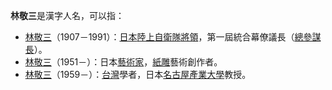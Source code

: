 '''林敬三'''是漢字人名，可以指：
*[[林敬三_(陸上自衛隊將領)|林敬三]]（1907－1991）：[[日本|日本]][[陸上自衛隊|陸上自衛隊]][[將領|將領]]，第一屆統合幕僚議長（[[總參謀長|總參謀長]]）。
*[[林敬三_(藝術家)|林敬三]]（1951－）：日本[[藝術家|藝術家]]，[[紙雕|紙雕]]藝術創作者。
*[[林敬三_(學者)|林敬三]]（1959－）：[[台灣|台灣]]學者，日本[[名古屋產業大學|名古屋產業大學]]教授。
{{Disambig|林|Cat=三字林姓人名消歧义}}